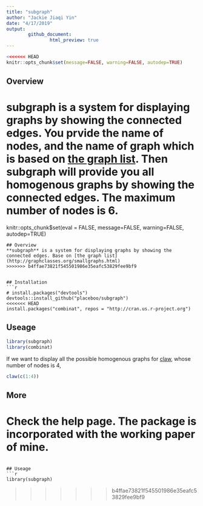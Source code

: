 ```yaml
---
title: "subgraph"
author: "Jackie Jiaqi Yin"
date: "4/17/2019"
output: 
        github_document:
                html_preview: true
---
```


```r
<<<<<<< HEAD
knitr::opts_chunk$set(message=FALSE, warning=FALSE, autodep=TRUE)
```
## Overview
**subgraph** is a system for displaying graphs by showing the connected edges. You prvide the name of nodes, and the name of graph which is based on [the graph list](http://graphclasses.org/smallgraphs.html). Then **subgraph** will provide you all homogenous graphs by showing the connected edges. The maximum number of nodes is 6.
=======
knitr::opts_chunk$set(eval = FALSE, message=FALSE, warning=FALSE, autodep=TRUE)
```
## Overview
**subgraph** is a system for displaying graphs by showing the connected edges. Base on [the graph list](http://graphclasses.org/smallgraphs.html)
>>>>>>> b4ffae73821f545501986e35eafc53829fee9bf9


## Installation
```r
# install.packages("devtools")
devtools::install_github("placeboo/subgraph")
<<<<<<< HEAD
install.packages("combinat", repos = "http://cran.us.r-project.org")
```


## Useage

```r
library(subgraph)
library(combinat)
```
If we want to display all the possible homogenous graphs for [claw](http://graphclasses.org/images/g_claw.gif), whose number of nodes is 4,
```r
claw(c(1:4))
```

## More
Check the help page. The package is incorporated with the working paper of mine.
=======
```

## Useage
```r
library(subgraph)
```
>>>>>>> b4ffae73821f545501986e35eafc53829fee9bf9
